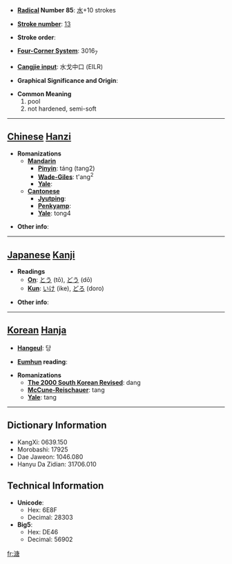 * '''[[Wiktionary:Chinese radical index| Radical]] Number 85''': [[Wiktionary:Chinese radical index 水|水]]+10 strokes

* '''[[Wiktionary:Chinese total strokes index|Stroke number]]''': [[Wiktionary:Chinese total strokes index 13|13]]

* '''Stroke order''': 

* '''[[Wiktionary:Chinese four corner index|Four-Corner System]]''': 3016<sub>7</sub>

* '''[[Wiktionary:Chinese Cangjie index|Cangjie input]]''': 水戈中口 (EILR)

* '''Graphical Significance and Origin''': 

* '''Common Meaning'''
*#pool
*# not hardened, semi-soft


----

== [[Chinese]] [[Hanzi]] ==

* '''Romanizations'''
** '''[[Mandarin]]'''
*** '''[[Pinyin]]''': táng (tang2)
*** '''[[Wade-Giles]]''': t'ang<sup>2</sup>
*** '''[[Yale]]''': 
** '''[[Cantonese]]'''
*** '''[[Jyutping]]''':
*** '''[[Penkyamp]]''': 
*** '''[[Yale]]''': tong4

* '''Other info''': 

----

== [[Japanese]] [[Kanji]] ==

* '''Readings'''
** '''[[On]]''': [[とう]] (tō), [[どう]] (dō)
** '''[[Kun]]''': [[いけ]] (ike), [[どろ]] (doro)

* '''Other info''':  

----

== [[Korean]] [[Hanja]] ==

* '''[[Hangeul]]''': 당

* '''[[Eumhun]] reading''': 

* '''Romanizations'''
** '''[[The 2000 South Korean Revised Romanization|The 2000 South Korean Revised]]''': dang
** '''[[McCune-Reischauer]]''': tang
** '''[[Yale]]''': tang

----

== Dictionary Information ==

* KangXi: 0639.150
* Morobashi: 17925
* Dae Jaweon: 1046.080
* Hanyu Da Zidian: 31706.010

== Technical Information ==

* '''Unicode''':
** Hex: 6E8F
** Decimal: 28303
* '''Big5''':
** Hex: DE46
** Decimal: 56902

[[fr:溏]]